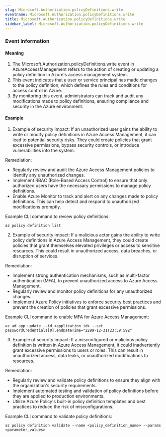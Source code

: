 ```yaml
--- 
slug: Microsoft.Authorization.policyDefinitions.write
eventname: Microsoft.Authorization.policyDefinitions.write
title: Microsoft.Authorization.policyDefinitions.write
sidebar_label: Microsoft.Authorization.policyDefinitions.write
---
```

                       
### Event Information

#### Meaning

1. The Microsoft.Authorization.policyDefinitions.write event in AzureAccessManagement refers to the action of creating or updating a policy definition in Azure's access management system.
2. This event indicates that a user or service principal has made changes to the policy definition, which defines the rules and conditions for access control in Azure.
3. By monitoring this event, administrators can track and audit any modifications made to policy definitions, ensuring compliance and security in the Azure environment.

#### Example

1. Example of security impact: If an unauthorized user gains the ability to write or modify policy definitions in Azure Access Management, it can lead to potential security risks. They could create policies that grant excessive permissions, bypass security controls, or introduce vulnerabilities into the system.

Remediation:
- Regularly review and audit the Azure Access Management policies to identify any unauthorized changes.
- Implement RBAC (Role-Based Access Control) to ensure that only authorized users have the necessary permissions to manage policy definitions.
- Enable Azure Monitor to track and alert on any changes made to policy definitions. This can help detect and respond to unauthorized modifications promptly.

Example CLI command to review policy definitions:
```
az policy definition list
```

2. Example of security impact: If a malicious actor gains the ability to write policy definitions in Azure Access Management, they could create policies that grant themselves elevated privileges or access to sensitive resources. This could result in unauthorized access, data breaches, or disruption of services.

Remediation:
- Implement strong authentication mechanisms, such as multi-factor authentication (MFA), to prevent unauthorized access to Azure Access Management.
- Regularly review and monitor policy definitions for any unauthorized changes.
- Implement Azure Policy initiatives to enforce security best practices and prevent the creation of policies that grant excessive permissions.

Example CLI command to enable MFA for Azure Access Management:
```
az ad app update --id <application_id> --set passwordCredentials[0].endDateTime="2299-12-31T23:59:59Z"
```

3. Example of security impact: If a misconfigured or malicious policy definition is written in Azure Access Management, it could inadvertently grant excessive permissions to users or roles. This can result in unauthorized access, data leaks, or unauthorized modifications to resources.

Remediation:
- Regularly review and validate policy definitions to ensure they align with the organization's security requirements.
- Implement automated testing and validation of policy definitions before they are applied to production environments.
- Utilize Azure Policy's built-in policy definition templates and best practices to reduce the risk of misconfigurations.

Example CLI command to validate policy definitions:
```
az policy definition validate --name <policy_definition_name> --params <parameter_values>
```


 